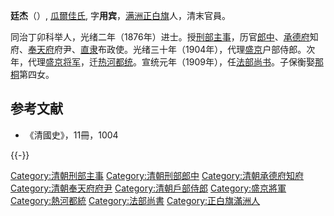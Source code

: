 {{Manchu name|[[瓜尔佳氏|瓜尔佳]]}}
{{明清人物信息框
| 姓名 =瓜尔佳·廷杰
| 原名 = 
| 圖片名稱= 廷杰.jpg
| 圖片大小 = 200px
| 圖片說明 = 法部尚书任上照 
| 最高職務 = 法部尚書
| 國家 = 大清
| 籍貫 = 
| 族裔 = 满洲
| 旗籍 = 满洲正白旗人
| 字號 = 字用宾
| 諡號 = 
| 出生日期 = 1840年
| 出生地點 = 地點不詳
| 逝世日期 = [[宣統|宣統]]三年（1911年）
| 逝世地點 = [[北京|京師]]
| 墓葬 =
| 配偶 =
| 親屬 = 
| 出身 = 
*光緒二年丙子恩科進士出身
| 經歷 = 
| 著作 =
}}

'''廷杰'''（{{bd|1840年||1911年|catIdx=Ting廷}}）, [[瓜爾佳氏|瓜爾佳氏]], 字'''用宾'''，[[满洲正白旗|满洲正白旗]]人，清末官員。

同治丁卯科举人，光绪二年（1876年）进士。授[[刑部|刑部]][[主事|主事]]，历官[[郎中|郎中]]、[[承德府|承德府]]知府、[[奉天府|奉天府]]府尹、[[直隶|直隶]]布政使。光绪三十年（1904年），代理[[盛京|盛京]]户部侍郎。次年，代理[[盛京将军|盛京将军]]，迁[[热河|热河]][[都统|都统]]。宣统元年（1909年），任[[法部尚书|法部尚书]]。子保衡娶[[那桐|那桐]]第四女。

==参考文献==
*《清國史》，11冊，1004

{{-}}
{{光緒二年丙子恩科殿試金榜}}
{{DEFAULTSORT:Ting廷}}
[[Category:清朝刑部主事|Category:清朝刑部主事]]
[[Category:清朝刑部郎中|Category:清朝刑部郎中]]
[[Category:清朝承德府知府|Category:清朝承德府知府]]
[[Category:清朝奉天府府尹|Category:清朝奉天府府尹]]
[[Category:清朝戶部侍郎|Category:清朝戶部侍郎]]
[[Category:盛京將軍|Category:盛京將軍]]
[[Category:熱河都統|Category:熱河都統]]
[[Category:法部尚書|Category:法部尚書]]
[[Category:正白旗滿洲人|Category:正白旗滿洲人]]